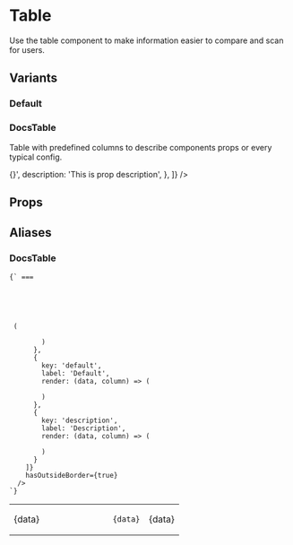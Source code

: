 
# Table

Use the table component to make information easier to compare and scan for users.

## Variants

### Default

<Preview>
  <Table
    columns={[
      { key: 'first', label: 'First' },
      { key: 'second', label: 'Second' },
    ]}
    data={[
      {
        first: 'First item in first column',
        second: 'Second item in first column',
      },
      {
        first: 'First item in second column',
        second: 'Second item in second column',
      },
    ]}
  />
</Preview>

### DocsTable

Table with predefined columns to describe components props or every typical config.

<Preview>
  <DocsTable
    data={[
      {
        prop: 'prop1',
        type: 'string',
        default: 'default',
        description: 'This is prop description',
      },
      {
        prop: 'prop2',
        type: 'func',
        default: '(attr) => {}',
        description: 'This is prop description',
      },
    ]}
  />
</Preview>

## Props

<ComponentDocs title="<Table />" component={Table} />

## Aliases

### DocsTable

<Code inline={false} language="jsx">{`<DocsTable /> === 
  <Table 
    columns={[
      {
        key: 'prop',
        label: 'Prop'
      },
      {
        key: 'type',
        label: 'Type',
        render: (data, column) => (
          <td key={column.key}>
            <MdxWrapper>{data}</MdxWrapper>
          </td>
        )
      },
      {
        key: 'default',
        label: 'Default',
        render: (data, column) => (
          <td key={column.key}>
            <Code language="javascript" inline={false}>
              {data}
            </Code>
          </td>
        )
      },
      {
        key: 'description',
        label: 'Description',
        render: (data, column) => (
          <td key={column.key}>
            <MdxWrapper>{data}</MdxWrapper>
          </td>
        )
      }
    ]}
    hasOutsideBorder={true}
  />
`}</Code>
